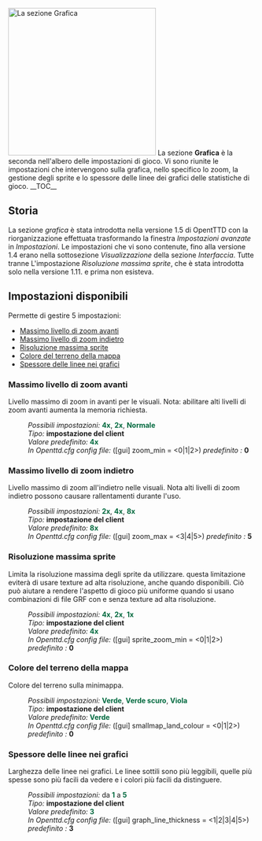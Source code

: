 {{it/Manuale/Menu}}
{{it/Manuale/Settaggi/MenuImp}}
[[File:it/Manuale/Impostazioni grafica.png|thumb|300px|left|La sezione ''Grafica'']]
La sezione '''Grafica''' è la seconda nell'albero delle impostazioni di gioco. Vi sono riunite le impostazioni che intervengono sulla grafica, nello specifico lo zoom, la gestione degli sprite e lo spessore delle linee dei grafici delle statistiche di gioco.
__TOC__
==Storia==
La sezione ''grafica'' è stata introdotta nella versione 1.5 di OpentTTD con la riorganizzazione effettuata trasformando la finestra ''Impostazioni avanzate'' in ''Impostazioni''. Le impostazioni che vi sono contenute, fino alla versione 1.4 erano nella sottosezione ''Visualizzazione'' della sezione ''Interfaccia''. Tutte tranne L'impostazione ''Risoluzione massima sprite'', che è stata introdotta solo nella versione 1.11. e prima non esisteva.
==Impostazioni disponibili==
Permette di gestire 5 impostazioni:
*[[it/Manuale/Settaggi/Grafica#Massimo livello di zoom avanti|Massimo livello di zoom avanti]]
*[[it/Manuale/Settaggi/Grafica#Massimo livello di zoom indietro|Massimo livello di zoom indietro]]
*[[it/Manuale/Settaggi/Grafica#Risoluzione massima sprite|Risoluzione massima sprite]]
*[[it/Manuale/Settaggi/Grafica#Colore del terreno della mappa|Colore del terreno della mappa]]
*[[it/Manuale/Settaggi/Grafica#Spessore delle linee nei grafici|Spessore delle linee nei grafici]]
===Massimo livello di zoom avanti===
{{it/Funzione|1.2|float=right|text=(dalla [[en/Archive/OpenTTD/OpenTTD 1.2.0#1-2-0-beta1-2011-12-24|1.2]] r.23316) }}
Livello massimo di zoom in avanti per le visuali. Nota: abilitare alti livelli di zoom avanti aumenta la memoria richiesta.
:''Possibili impostazioni:'' <span style="color:#00693E">'''4x'''</span>, <span style="color:#00693E">'''2x'''</span>, <span style="color:#00693E">'''Normale'''</span>
:''Tipo:'' '''impostazione del client'''
:''Valore predefinito:'' <span style="color:#00693E">'''4x'''</span>  
:''In Openttd.cfg config file:'' ([gui] zoom_min = <0|1|2>) ''predefinito :'' '''0'''
{{en/-}}
===Massimo livello di zoom indietro===
{{it/Funzione|1.2|float=right|text=(dalla [[en/Archive/OpenTTD/OpenTTD 1.2.0#1-2-0-beta1-2011-12-24|1.2]] r23316)}}  
Livello massimo di zoom all'indietro nelle visuali. Nota alti livelli di zoom indietro possono causare rallentamenti durante l'uso.
:''Possibili impostazioni:'' <span style="color:#00693E">'''2x'''</span>, <span style="color:#00693E">'''4x'''</span>, <span style="color:#00693E">'''8x'''</span>
:''Tipo:'' '''impostazione del client'''
:''Valore predefinito:'' <span style="color:#00693E">'''8x'''</span>  
:''In Openttd.cfg config file:'' ([gui] zoom_max = <3|4|5>) ''predefinito :'' '''5'''
{{en/-}}
===Risoluzione massima sprite===
{{it/Funzione|1.11|float=right|text=(dalla 1.11)}}
Limita la risoluzione massima degli sprite da utilizzare. questa limitazione eviterà di usare texture ad alta risoluzione, anche quando disponibili. Ciò può aiutare a rendere l'aspetto di gioco più uniforme quando si usano combinazioni di file GRF con e senza texture ad alta risoluzione.
:''Possibili impostazioni:'' <span style="color:#00693E">'''4x'''</span>, <span style="color:#00693E">'''2x'''</span>, <span style="color:#00693E">'''1x'''</span>
:''Tipo:'' '''impostazione del client'''
:''Valore predefinito:'' <span style="color:#00693E">'''4x'''</span>  
:''In Openttd.cfg config file:'' ([gui] sprite_zoom_min = <0|1|2>) ''predefinito :'' '''0'''
{{en/-}}
===Colore del terreno della mappa===
{{it/Funzione|1.0|float=right|text=(dalla [[en/Archive/OpenTTD/OpenTTD 1.0.0#1-0-0-rc1-2010-02-18|1.0]] r19064)}}
Colore del terreno sulla minimappa.
:''Possibili impostazioni:'' <span style="color:#00693E">'''Verde'''</span>, <span style="color:#00693E">'''Verde scuro'''</span>, <span style="color:#00693E">'''Viola'''</span>
:''Tipo:'' '''impostazione del client'''
:''Valore predefinito:'' <span style="color:#00693E">'''Verde'''</span>  
:''In Openttd.cfg config file:'' ([gui] smallmap_land_colour = <0|1|2>) ''predefinito :'' '''0'''
{{en/-}}
===Spessore delle linee nei grafici===
{{it/Funzione|1.2|float=right|text=(dalla [[en/Archive/OpenTTD/OpenTTD 1.2.0#1-2-0-beta1-2011-12-24|1.2]] r23497, r22292)}}
Larghezza delle linee nei grafici. Le linee sottili sono più leggibili, quelle più spesse sono più facili da vedere e i colori più facili da distinguere.
:''Possibili impostazioni:'' da <span style="color:#00693E">'''1'''</span> a <span style="color:#00693E">'''5'''</span>
:''Tipo:'' '''impostazione del client'''
:''Valore predefinito:'' <span style="color:#00693E">'''3'''</span>  
:''In Openttd.cfg config file:'' ([gui] graph_line_thickness = <1|2|3|4|5>) ''predefinito :'' '''3'''
{{en/-}}
